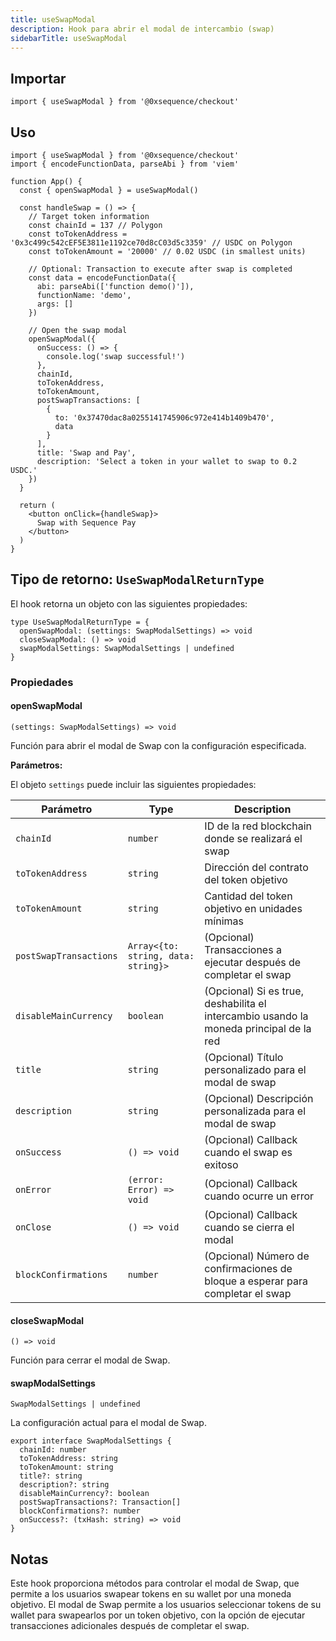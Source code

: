 ```yaml
---
title: useSwapModal
description: Hook para abrir el modal de intercambio (swap)
sidebarTitle: useSwapModal
---
```


## Importar

```tsx
import { useSwapModal } from '@0xsequence/checkout'
```

## Uso

```tsx
import { useSwapModal } from '@0xsequence/checkout'
import { encodeFunctionData, parseAbi } from 'viem'

function App() {
  const { openSwapModal } = useSwapModal()
  
  const handleSwap = () => {
    // Target token information
    const chainId = 137 // Polygon
    const toTokenAddress = '0x3c499c542cEF5E3811e1192ce70d8cC03d5c3359' // USDC on Polygon
    const toTokenAmount = '20000' // 0.02 USDC (in smallest units)
    
    // Optional: Transaction to execute after swap is completed
    const data = encodeFunctionData({ 
      abi: parseAbi(['function demo()']), 
      functionName: 'demo', 
      args: [] 
    })
    
    // Open the swap modal
    openSwapModal({
      onSuccess: () => {
        console.log('swap successful!')
      },
      chainId,
      toTokenAddress,
      toTokenAmount,
      postSwapTransactions: [
        {
          to: '0x37470dac8a0255141745906c972e414b1409b470',
          data
        }
      ],
      title: 'Swap and Pay',
      description: 'Select a token in your wallet to swap to 0.2 USDC.'
    })
  }
  
  return (
    <button onClick={handleSwap}>
      Swap with Sequence Pay
    </button>
  )
}
```

## Tipo de retorno: `UseSwapModalReturnType`
El hook retorna un objeto con las siguientes propiedades:

```tsx
type UseSwapModalReturnType = {
  openSwapModal: (settings: SwapModalSettings) => void
  closeSwapModal: () => void
  swapModalSettings: SwapModalSettings | undefined
}
```

### Propiedades

#### openSwapModal
`(settings: SwapModalSettings) => void`

Función para abrir el modal de Swap con la configuración especificada.

**Parámetros:**

El objeto `settings` puede incluir las siguientes propiedades:

| Parámetro              | Type                                | Description                                                                            |
| ---------------------- | ----------------------------------- | -------------------------------------------------------------------------------------- |
| `chainId`              | `number`                            | ID de la red blockchain donde se realizará el swap                                     |
| `toTokenAddress`       | `string`                            | Dirección del contrato del token objetivo                                              |
| `toTokenAmount`        | `string`                            | Cantidad del token objetivo en unidades mínimas                                        |
| `postSwapTransactions` | `Array<{to: string, data: string}>` | (Opcional) Transacciones a ejecutar después de completar el swap                       |
| `disableMainCurrency`  | `boolean`                           | (Opcional) Si es true, deshabilita el intercambio usando la moneda principal de la red |
| `title`                | `string`                            | (Opcional) Título personalizado para el modal de swap                                  |
| `description`          | `string`                            | (Opcional) Descripción personalizada para el modal de swap                             |
| `onSuccess`            | `() => void`                        | (Opcional) Callback cuando el swap es exitoso                                          |
| `onError`              | `(error: Error) => void`            | (Opcional) Callback cuando ocurre un error                                             |
| `onClose`              | `() => void`                        | (Opcional) Callback cuando se cierra el modal                                          |
| `blockConfirmations`   | `number`                            | (Opcional) Número de confirmaciones de bloque a esperar para completar el swap         |

#### closeSwapModal
`() => void`

Función para cerrar el modal de Swap.

#### swapModalSettings
`SwapModalSettings | undefined`

La configuración actual para el modal de Swap.

```tsx
export interface SwapModalSettings {
  chainId: number
  toTokenAddress: string
  toTokenAmount: string
  title?: string
  description?: string
  disableMainCurrency?: boolean
  postSwapTransactions?: Transaction[]
  blockConfirmations?: number
  onSuccess?: (txHash: string) => void
}
```

## Notas
Este hook proporciona métodos para controlar el modal de Swap, que permite a los usuarios swapear tokens en su wallet por una moneda objetivo. El modal de Swap permite a los usuarios seleccionar tokens de su wallet para swapearlos por un token objetivo, con la opción de ejecutar transacciones adicionales después de completar el swap.